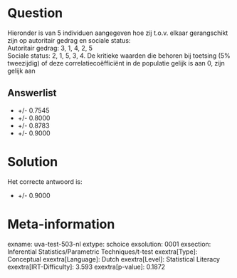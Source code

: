 Question
========

Hieronder is van 5 individuen aangegeven hoe zij t.o.v. elkaar
gerangschikt zijn op autoritair gedrag en sociale status:\
Autoritair gedrag: 3, 1, 4, 2, 5\
Sociale status: 2, 1, 5, 3, 4. De kritieke waarden die behoren bij
toetsing (5% tweezijdig) of deze correlatiecoëfficiënt in de populatie
gelijk is aan 0, zijn gelijk aan

Answerlist
----------

* +/- 0.7545
* +/- 0.8000
* +/- 0.8783
* +/- 0.9000

Solution
========

Het correcte antwoord is: 

* +/- 0.9000

Meta-information
================
exname: uva-test-503-nl
extype: schoice
exsolution: 0001
exsection: Inferential Statistics/Parametric Techniques/t-test
exextra[Type]: Conceptual
exextra[Language]: Dutch
exextra[Level]: Statistical Literacy
exextra[IRT-Difficulty]: 3.593
exextra[p-value]: 0.1872
